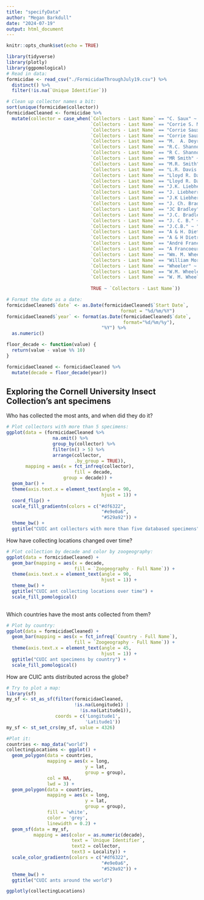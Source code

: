 ```yaml
---
title: "specifyData"
author: "Megan Barkdull"
date: "2024-07-19"
output: html_document
---
```


```r
knitr::opts_chunk$set(echo = TRUE)
```

```r
library(tidyverse)
library(plotly)
library(ggpomological)
# Read in data:
formicidae <- read_csv("./FormicidaeThroughJuly19.csv") %>%
  distinct() %>%
  filter(!is.na(`Unique Identifier`))

# Clean up collector names a bit:
sort(unique(formicidae$collector))
formicidaeCleaned <- formicidae %>% 
  mutate(collector = case_when(`Collectors - Last Name` == "C. Saux" ~ "C. S. Moreau",
                               `Collectors - Last Name` == "Corrie S. Moreau" ~ "C. S. Moreau",
                               `Collectors - Last Name` == "Corrie Saux" ~ "C. S. Moreau",
                               `Collectors - Last Name` == "Corrie Saux Moreau" ~ "C. S. Moreau",
                               `Collectors - Last Name` == "M.  A. Deyrup" ~ "M. Deyrup",
                               `Collectors - Last Name` == "R.C. Shannon" ~ "R. C. Shannon",
                               `Collectors - Last Name` == "R C. Shannon" ~ "R. C. Shannon",
                               `Collectors - Last Name` == "MR Smith" ~ "M. R. Smith",
                               `Collectors - Last Name` == "M.R. Smith" ~ "M. R. Smith",
                               `Collectors - Last Name` == "L.R. Davis Jr." ~ "L. R. Davis Jr.",
                               `Collectors - Last Name` == "Lloyd R. Davis Jr." ~ "L. R. Davis Jr.",
                               `Collectors - Last Name` == "Lloyd R. Davis, Jr." ~ "L. R. Davis Jr.",
                               `Collectors - Last Name` == "J.K. Liebherr" ~ "J. K. Liebherr",
                               `Collectors - Last Name` == "J. Liebherr" ~ "J. K. Liebherr",
                               `Collectors - Last Name` == "J.K Liebherr" ~ "J. K. Liebherr",
                               `Collectors - Last Name` == "J. Ch. Bradley" ~ "J. C. Bradley",
                               `Collectors - Last Name` == "JC Bradley" ~ "J. C. Bradley",
                               `Collectors - Last Name` == "J.C. Bradley" ~ "J. C. Bradley",
                               `Collectors - Last Name` == "J. C. B." ~ "J. C. Bradley",
                               `Collectors - Last Name` == "J.C.B." ~ "J. C. Bradley",
                               `Collectors - Last Name` == "A & H. Dietrich" ~ "A. & H. Dietrich",
                               `Collectors - Last Name` == "A & H Dietrich" ~ "A. & H. Dietrich",
                               `Collectors - Last Name` == "André Francoeur" ~ "A. Francoeur",
                               `Collectors - Last Name` == "A Francoeur" ~ "A. Francoeur",
                               `Collectors - Last Name` == "Wm. M. Wheeler" ~ "W. M. Wheeler",
                               `Collectors - Last Name` == "William Morton Wheeler" ~ "W. M. Wheeler",
                               `Collectors - Last Name` == "Wheeler" ~ "W. M. Wheeler",
                               `Collectors - Last Name` == "W.M. Wheeler" ~ "W. M. Wheeler",
                               `Collectors - Last Name` == "W. M. Wheeler, leg." ~ "W. M. Wheeler",
                               
                               TRUE ~ `Collectors - Last Name`))

# Format the date as a date:
formicidaeCleaned$`date` <- as.Date(formicidaeCleaned$`Start Date`,
                                          format = "%d/%m/%Y")
formicidaeCleaned$`year` <- format(as.Date(formicidaeCleaned$`date`, 
                                           format="%d/%m/%y"),
                                   "%Y") %>%
  as.numeric()

floor_decade <- function(value) {
  return(value - value %% 10) 
}

formicidaeCleaned <- formicidaeCleaned %>%
  mutate(decade = floor_decade(year))
```

## Exploring the Cornell University Insect Collection's ant specimens

Who has collected the most ants, and when did they do it?

```r
# Plot collectors with more than 5 specimens:
ggplot(data = (formicidaeCleaned %>%
                 na.omit() %>%
                 group_by(collector) %>%
                 filter(n() > 5) %>%
                 arrange(collector, 
                         .by_group = TRUE)),
       mapping = aes(x = fct_infreq(collector),
                         fill = decade,
                     group = decade)) +
  geom_bar() + 
  theme(axis.text.x = element_text(angle = 90,
                                   hjust = 1)) + 
  coord_flip() +
  scale_fill_gradientn(colors = c("#df6322", 
                                   "#e9e0a6",
                                   "#529a92")) +
  theme_bw() +
  ggtitle("CUIC ant collectors with more than five databased specimens")
```

How have collecting locations changed over time?

```r
# Plot collection by decade and color by zoogeography:
ggplot(data = formicidaeCleaned) +
  geom_bar(mapping = aes(x = decade,
                         fill = `Zoogeography - Full Name`)) + 
  theme(axis.text.x = element_text(angle = 90,
                                   hjust = 1)) +
  theme_bw() +
  ggtitle("CUIC ant collecting locations over time") + 
  scale_fill_pomological()
  
```

Which countries have the most ants collected from them?

```r
# Plot by country:
ggplot(data = formicidaeCleaned) +
  geom_bar(mapping = aes(x = fct_infreq(`Country - Full Name`),
                         fill = `Zoogeography - Full Name`)) + 
  theme(axis.text.x = element_text(angle = 45,
                                   hjust = 1)) +
  ggtitle("CUIC ant specimens by country") + 
  scale_fill_pomological()
```

How are CUIC ants distributed across the globe?

```r
# Try to plot a map:
library(sf)
my_sf <- st_as_sf(filter(formicidaeCleaned,
                         !is.na(Longitude1) |
                           !is.na(Latitude1)), 
                  coords = c('Longitude1', 
                             'Latitude1'))
my_sf <- st_set_crs(my_sf, value = 4326)

#Plot it:
countries <- map_data("world")
collectingLocations <- ggplot() +
  geom_polygon(data = countries, 
               mapping = aes(x = long, 
                             y = lat, 
                             group = group),
               col = NA, 
               lwd = 3) +
  geom_polygon(data = countries, 
               mapping = aes(x = long, 
                             y = lat, 
                             group = group), 
               fill = 'white', 
               color = 'grey', 
               linewidth = 0.2) + 
  geom_sf(data = my_sf,
          mapping = aes(color = as.numeric(decade),
                        text = `Unique Identifier`,
                        text2 = collector,
                        text3 = Locality)) +
  scale_color_gradientn(colors = c("#df6322", 
                                   "#e9e0a6",
                                   "#529a92")) +
  theme_bw() +
  ggtitle("CUIC ants around the world")

ggplotly(collectingLocations)

```
